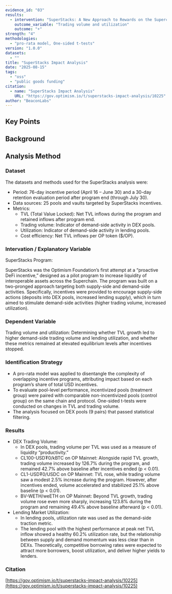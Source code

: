 ```yaml
---
evidence_id: "03"
results:
  - intervention: "SuperStacks: A New Approach to Rewards on the Superchain"
    outcome_variable: "Trading volume and utilization"
    outcome: "+"
strength: "4"
methodologies:
  - "pro-rata model, One-sided t-tests"
version: "1.0.0"
datasets:
  - ""
title: "SuperStacks Impact Analysis"
date: "2025-08-15"
tags:
  - "oss"
  - "public goods funding"
citation:
  - name: "SuperStacks Impact Analysis"
    URL: "https://gov.optimism.io/t/superstacks-impact-analysis/10225"
author: "BeaconLabs"
---
```


## Key Points


## Background



## Analysis Method

### Dataset

The datasets and methods used for the SuperStacks analysis were:

- Period: 76-day incentive period (April 16 – June 30) and a 30-day retention evaluation period after program end (through July 30).
- Data sources: 25 pools and vaults targeted by SuperStacks incentives.
- Metrics:
  - TVL (Total Value Locked): Net TVL inflows during the program and retained inflows after program end.
  - Trading volume: Indicator of demand-side activity in DEX pools.
  - Utilization: Indicator of demand-side activity in lending pools.
  - Cost efficiency: Net TVL inflows per OP token ($/OP).

### Intervation / Explanatory Variable

SuperStacks Program: 

SuperStacks was the Optimism Foundation’s first attempt at a “proactive DeFi incentive,” designed as a pilot program to increase liquidity of interoperable assets across the Superchain. The program was built on a two-pronged approach targeting both supply-side and demand-side activities. Specifically, incentives were provided to encourage supply-side actions (deposits into DEX pools, increased lending supply), which in turn aimed to stimulate demand-side activities (higher trading volume, increased utilization).

### Dependent Variable

Trading volume and utilization: Determining whether TVL growth led to higher demand-side trading volume and lending utilization, and whether these metrics remained at elevated equilibrium levels after incentives stopped.

### Identification Strategy

- A pro-rata model was applied to disentangle the complexity of overlapping incentive programs, attributing impact based on each program’s share of total USD incentives.
- To evaluate pool-level performance, incentivized pools (treatment group) were paired with comparable non-incentivized pools (control group) on the same chain and protocol. One-sided t-tests were conducted on changes in TVL and trading volume.
- The analysis focused on DEX pools (9 pairs) that passed statistical filtering.

### Results
- DEX Trading Volume:
  - In DEX pools, trading volume per TVL was used as a measure of liquidity “productivity.”
  - CL100-USD₮0/kBTC on OP Mainnet: Alongside rapid TVL growth, trading volume increased by 126.7% during the program, and remained 42.7% above baseline after incentives ended (p < 0.01).
  - CL1-USD₮0/USDC on OP Mainnet: TVL rose, while trading volume saw a modest 2.5% increase during the program. However, after incentives ended, volume accelerated and stabilized 25.1% above baseline (p < 0.01).
  - BV-WETH/weETH on OP Mainnet: Beyond TVL growth, trading volume rose even more sharply, increasing 123.8% during the program and remaining 49.4% above baseline afterward (p < 0.01).
- Lending Market Utilization:
  - In lending pools, utilization rate was used as the demand-side traction metric.
  - The lending pool with the highest performance at peak net TVL inflow showed a healthy 60.2% utilization rate, but the relationship between supply and demand momentum was less clear than in DEXs. Theoretically, competitive borrowing rates were expected to attract more borrowers, boost utilization, and deliver higher yields to lenders.

### Citation

[https://gov.optimism.io/t/superstacks-impact-analysis/10225](https://gov.optimism.io/t/superstacks-impact-analysis/10225)
